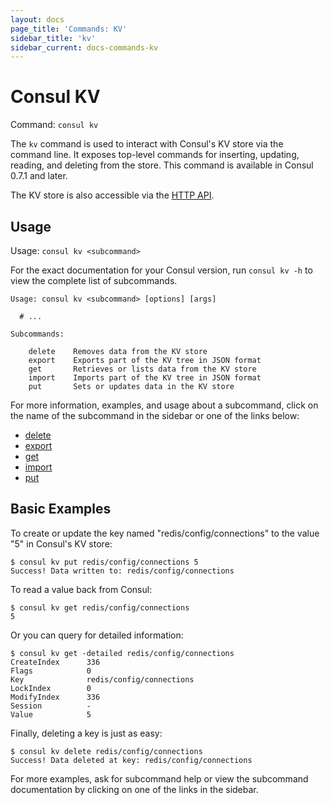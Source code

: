 ```yaml
---
layout: docs
page_title: 'Commands: KV'
sidebar_title: 'kv'
sidebar_current: docs-commands-kv
---
```


# Consul KV

Command: `consul kv`

The `kv` command is used to interact with Consul's KV store via the
command line. It exposes top-level commands for inserting, updating, reading,
and deleting from the store. This command is available in Consul 0.7.1 and
later.

The KV store is also accessible via the
[HTTP API](/api/kv).

## Usage

Usage: `consul kv <subcommand>`

For the exact documentation for your Consul version, run `consul kv -h` to view
the complete list of subcommands.

```text
Usage: consul kv <subcommand> [options] [args]

  # ...

Subcommands:

    delete    Removes data from the KV store
    export    Exports part of the KV tree in JSON format
    get       Retrieves or lists data from the KV store
    import    Imports part of the KV tree in JSON format
    put       Sets or updates data in the KV store
```

For more information, examples, and usage about a subcommand, click on the name
of the subcommand in the sidebar or one of the links below:

- [delete](/docs/commands/kv/delete)
- [export](/docs/commands/kv/export)
- [get](/docs/commands/kv/get)
- [import](/docs/commands/kv/import)
- [put](/docs/commands/kv/put)

## Basic Examples

To create or update the key named "redis/config/connections" to the value "5" in
Consul's KV store:

```text
$ consul kv put redis/config/connections 5
Success! Data written to: redis/config/connections
```

To read a value back from Consul:

```text
$ consul kv get redis/config/connections
5
```

Or you can query for detailed information:

```text
$ consul kv get -detailed redis/config/connections
CreateIndex      336
Flags            0
Key              redis/config/connections
LockIndex        0
ModifyIndex      336
Session          -
Value            5
```

Finally, deleting a key is just as easy:

```text
$ consul kv delete redis/config/connections
Success! Data deleted at key: redis/config/connections
```

For more examples, ask for subcommand help or view the subcommand documentation
by clicking on one of the links in the sidebar.
